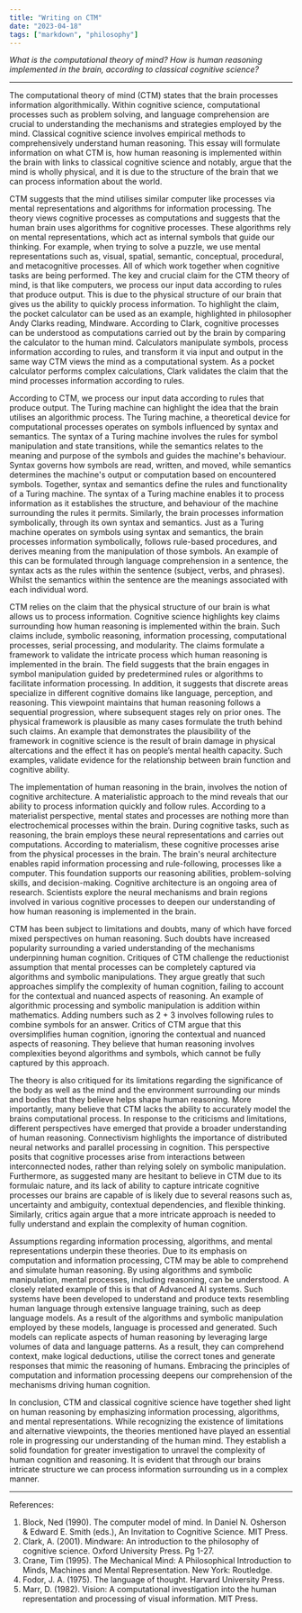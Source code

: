 ```yaml
---
title: "Writing on CTM"
date: "2023-04-18"
tags: ["markdown", "philosophy"]
---
```


_What is the computational theory of mind? How is human reasoning implemented in the brain, according to classical cognitive science?_

---

The computational theory of mind (CTM) states that the brain processes information algorithmically. Within cognitive science, computational processes such as problem solving, and language comprehension are crucial to understanding the mechanisms and strategies employed by the mind. Classical cognitive science involves empirical methods to comprehensively understand human reasoning. This essay will formulate information on what CTM is, how human reasoning is implemented within the brain with links to classical cognitive science and notably, argue that the mind is wholly physical, and it is due to the structure of the brain that we can process information about the world.

CTM suggests that the mind utilises similar computer like processes via mental representations and algorithms for information processing. The theory views cognitive processes as computations and suggests that the human brain uses algorithms for cognitive processes. These algorithms rely on mental representations, which act as internal symbols that guide our thinking. For example, when trying to solve a puzzle, we use mental representations such as, visual, spatial, semantic, conceptual, procedural, and metacognitive processes. All of which work together when cognitive tasks are being performed. The key and crucial claim for the CTM theory of mind, is that like computers, we process our input data according to rules that produce output. This is due to the physical structure of our brain that gives us the ability to quickly process information. To highlight the claim, the pocket calculator can be used as an example, highlighted in philosopher Andy Clarks reading, Mindware. According to Clark, cognitive processes can be understood as computations carried out by the brain by comparing the calculator to the human mind. Calculators manipulate symbols, process information according to rules, and transform it via input and output in the same way CTM views the mind as a computational system. As a pocket calculator performs complex calculations, Clark validates the claim that the mind processes information according to rules. 

According to CTM, we process our input data according to rules that produce output. The Turing machine can highlight the idea that the brain utilises an algorithmic process. The Turing machine, a theoretical device for computational processes operates on symbols influenced by syntax and semantics. The syntax of a Turing machine involves the rules for symbol manipulation and state transitions, while the semantics relates to the meaning and purpose of the symbols and guides the machine's behaviour. Syntax governs how symbols are read, written, and moved, while semantics determines the machine's output or computation based on encountered symbols. Together, syntax and semantics define the rules and functionality of a Turing machine. The syntax of a Turing machine enables it to process information as it establishes the structure, and behaviour of the machine surrounding the rules it permits. Similarly, the brain processes information symbolically, through its own syntax and semantics. Just as a Turing machine operates on symbols using syntax and semantics, the brain processes information symbolically, follows rule-based procedures, and derives meaning from the manipulation of those symbols. An example of this can be formulated through language comprehension in a sentence, the syntax acts as the rules within the sentence (subject, verbs, and phrases). Whilst the semantics within the sentence are the meanings associated with each individual word.

CTM relies on the claim that the physical structure of our brain is what allows us to process information. Cognitive science highlights key claims surrounding how human reasoning is implemented within the brain. Such claims include, symbolic reasoning, information processing, computational processes, serial processing, and modularity. The claims formulate a framework to validate the intricate process which human reasoning is implemented in the brain. The field suggests that the brain engages in symbol manipulation guided by predetermined rules or algorithms to facilitate information processing. In addition, it suggests that discrete areas specialize in different cognitive domains like language, perception, and reasoning. This viewpoint maintains that human reasoning follows a sequential progression, where subsequent stages rely on prior ones. The physical framework is plausible as many cases formulate the truth behind such claims. An example that demonstrates the plausibility of the framework in cognitive science is the result of brain damage in physical altercations and the effect it has on people’s mental health capacity. Such examples, validate evidence for the relationship between brain function and cognitive ability. 

The implementation of human reasoning in the brain, involves the notion of cognitive architecture. A materialistic approach to the mind reveals that our ability to process information quickly and follow rules. According to a materialist perspective, mental states and processes are nothing more than electrochemical processes within the brain. During cognitive tasks, such as reasoning, the brain employs these neural representations and carries out computations. According to materialism, these cognitive processes arise from the physical processes in the brain. The brain's neural architecture enables rapid information processing and rule-following, processes like a computer. This foundation supports our reasoning abilities, problem-solving skills, and decision-making. Cognitive architecture is an ongoing area of research. Scientists explore the neural mechanisms and brain regions involved in various cognitive processes to deepen our understanding of how human reasoning is implemented in the brain.

CTM has been subject to limitations and doubts, many of which have forced mixed perspectives on human reasoning. Such doubts have increased popularity surrounding a varied understanding of the mechanisms underpinning human cognition. Critiques of CTM challenge the reductionist assumption that mental processes can be completely captured via algorithms and symbolic manipulations. They argue greatly that such approaches simplify the complexity of human cognition, failing to account for the contextual and nuanced aspects of reasoning. An example of algorithmic processing and symbolic manipulation is addition within mathematics. Adding numbers such as 2 + 3 involves following rules to combine symbols for an answer. Critics of CTM argue that this oversimplifies human cognition, ignoring the contextual and nuanced aspects of reasoning. They believe that human reasoning involves complexities beyond algorithms and symbols, which cannot be fully captured by this approach. 

The theory is also critiqued for its limitations regarding the significance of the body as well as the mind and the environment surrounding our minds and bodies that they believe helps shape human reasoning. More importantly, many believe that CTM lacks the ability to accurately model the brains computational process. In response to the criticisms and limitations, different perspectives have emerged that provide a broader understanding of human reasoning. Connectivism highlights the importance of distributed neural networks and parallel processing in cognition. This perspective posits that cognitive processes arise from interactions between interconnected nodes, rather than relying solely on symbolic manipulation. Furthermore, as suggested many are hesitant to believe in CTM due to its formulaic nature, and its lack of ability to capture intricate cognitive processes our brains are capable of is likely due to several reasons such as, uncertainty and ambiguity, contextual dependencies, and flexible thinking. Similarly, critics again argue that a more intricate approach is needed to fully understand and explain the complexity of human cognition.

Assumptions regarding information processing, algorithms, and mental representations underpin these theories. Due to its emphasis on computation and information processing, CTM may be able to comprehend and simulate human reasoning. By using algorithms and symbolic manipulation, mental processes, including reasoning, can be understood. A closely related example of this is that of Advanced AI systems. Such systems have been developed to understand and produce texts resembling human language through extensive language training, such as deep language models. As a result of the algorithms and symbolic manipulation employed by these models, language is processed and generated. Such models can replicate aspects of human reasoning by leveraging large volumes of data and language patterns. As a result, they can comprehend context, make logical deductions, utilise the correct tones and generate responses that mimic the reasoning of humans. Embracing the principles of computation and information processing deepens our comprehension of the mechanisms driving human cognition. 

In conclusion, CTM and classical cognitive science have together shed light on human reasoning by emphasizing information processing, algorithms, and mental representations. While recognizing the existence of limitations and alternative viewpoints, the theories mentioned have played an essential role in progressing our understanding of the human mind. They establish a solid foundation for greater investigation to unravel the complexity of human cognition and reasoning. It is evident that through our brains intricate structure we can process information surrounding us in a complex manner.

---

References:
1.	Block, Ned (1990). The computer model of mind. In Daniel N. Osherson & Edward E. Smith (eds.), An Invitation to Cognitive Science. MIT Press.
2.	Clark, A. (2001). Mindware: An introduction to the philosophy of cognitive science. Oxford University Press. Pg 1-27. 
3.	Crane, Tim (1995). The Mechanical Mind: A Philosophical Introduction to Minds, Machines and Mental Representation. New York: Routledge.
4.	Fodor, J. A. (1975). The language of thought. Harvard University Press. 
5.	Marr, D. (1982). Vision: A computational investigation into the human representation and processing of visual information. MIT Press.

